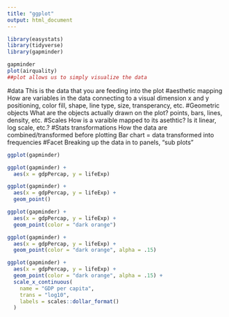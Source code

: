 ```yaml
---
title: "ggplot"
output: html_document
---
```


```r
library(easystats)
library(tidyverse)
library(gapminder)
```

```r
gapminder
plot(airquality)
##plot allows us to simply visualize the data 
```


#data
  This is the data that you are feeding into the plot 
#aesthetic mapping 
  How are variables in the data connecting to a visual dimension
      x and y positioning, color fill, shape, line type, size, transperancy, etc. 
#Geometric objects
  What are the objects actually drawn on the plot? 
      points, bars, lines, density, etc. 
#Scales
  How is a varaible mapped to its asethtic? 
      Is it linear, log scale, etc.? 
#Stats transformations 
  How the data are combined/transformed before plotting 
      Bar chart = data transformed into frequencies 
#Facet
  Breaking up the data in to panels, "sub plots" 
  
```r
ggplot(gapminder)
```

```r
ggplot(gapminder) +
  aes(x = gdpPercap, y = lifeExp)
```

```r
ggplot(gapminder) +
  aes(x = gdpPercap, y = lifeExp) + 
  geom_point()
```

```r
ggplot(gapminder) +
  aes(x = gdpPercap, y = lifeExp) + 
  geom_point(color = "dark orange")
```

```r
ggplot(gapminder) +
  aes(x = gdpPercap, y = lifeExp) + 
  geom_point(color = "dark orange", alpha = .15)
```

```r
ggplot(gapminder) +
  aes(x = gdpPercap, y = lifeExp) + 
  geom_point(color = "dark orange", alpha = .15) + 
  scale_x_continuous(
    name = "GDP per capita", 
    trans = "log10", 
    labels = scales::dollar_format()
  )
```


